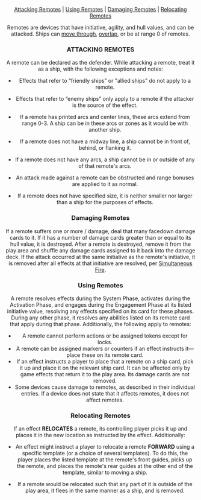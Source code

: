<Header title="remotes" />

[Attacking Remotes](#attacking-remotes "id") |
[Using Remotes](#using-remotes "id") |
[Damaging Remotes](#damaging-remotes "id") |
[Relocating Remotes](#relocating-remotes "id")

Remotes are devices that have initiative, agility, and hull values, and can be
attacked. Ships can [move through](/article/Move), [overlap](/article/Overlap), or be at range 0 of remotes.

### ATTACKING REMOTES

A remote can be declared as the defender. While attacking a remote, treat it
as a ship, with the following exceptions and notes:

- Effects that refer to “friendly ships” or "allied ships" do not apply to a
  remote.

- Effects that refer to “enemy ships” only apply to a remote if the attacker is
  the source of the effect.
- If a remote has printed arcs and center lines, these arcs extend from
  range 0-3. A ship can be in these arcs or zones as it would be with
  another ship.
- If a remote does not have a midway line, a ship cannot be in front of,
  behind, or flanking it.
- If a remote does not have any arcs, a ship cannot be in or outside of any
  of that remote's arcs.
- An attack made against a remote can be obstructed and range bonuses
  are applied to it as normal.
- If a remote does not have specified size, it is neither smaller nor larger
  than a ship for the purposes of effects.

### Damaging Remotes

If a remote suffers one or more <Hit/>/<Crit/> damage, deal that many facedown
damage cards to it. If it has a number of damage cards greater than or
equal to its hull value, it is destroyed. After a remote is destroyed, remove it
from the play area and shuffle any damage cards assigned to it back into the
damage deck. If the attack occurred at the same initiative as the remote's
initiative, it is removed after all effects at that initiative are resolved, per
[Simultaneous Fire](/article/Simultaneous_Fire).

### Using Remotes

A remote resolves effects during the System Phase, activates during the
Activation Phase, and engages during the Engagement Phase at its listed
initiative value, resolving any effects specified on its card for these phases.
During any other phase, it resolves any abilities listed on its remote card that
apply during that phase. Additionally, the following apply to remotes:

- A remote cannot perform actions or be assigned tokens except for locks.
- A remote can be assigned markers or counters if an effect instructs it—
  place these on its remote card.
- If an effect instructs a player to place that a remote on a ship card, pick it
  up and place it on the relevant ship card. It can be affected only by game
  effects that return it to the play area. Its damage cards are not removed.
- Some devices cause damage to remotes, as described in their individual
  entries. If a device does not state that it affects remotes, it does not
  affect remotes.

### Relocating Remotes

If an effect **RELOCATES** a remote, its controlling player picks it up and places it
in the new location as instructed by the effect. Additionally:

- An effect might instruct a player to relocate a remote **FORWARD** using a
  specific template (or a choice of several templates). To do this, the player
  places the listed template at the remote's front guides, picks up the
  remote, and places the remote's rear guides at the other end of the
  template, similar to moving a ship.

<ImgCenter src="/images/Remote_Move_Example.webp" alt="Relocating Foward" />
<TextCenter text="Relocating forward (from its front guides to its rear guides)." />

- If a remote would be relocated such that any part of it is outside of the
  play area, it flees in the same manner as a ship, and is removed.
